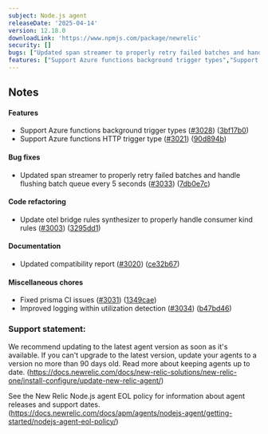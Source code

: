 ```yaml
---
subject: Node.js agent
releaseDate: '2025-04-14'
version: 12.18.0
downloadLink: 'https://www.npmjs.com/package/newrelic'
security: []
bugs: ["Updated span streamer to properly retry failed batches and handle flushing batch queue every 5 seconds"]
features: ["Support Azure functions background trigger types","Support Azure functions HTTP trigger type"]
---
```


## Notes

#### Features

* Support Azure functions background trigger types ([#3028](https://github.com/newrelic/node-newrelic/pull/3028)) ([3bf17b0](https://github.com/newrelic/node-newrelic/commit/3bf17b03abaa713c1f9ad544c54c24a6374359c2))
* Support Azure functions HTTP trigger type ([#3021](https://github.com/newrelic/node-newrelic/pull/3021)) ([90d894b](https://github.com/newrelic/node-newrelic/commit/90d894bf1eb4a48f4b7f314ae22eef2cc76c32b9))

#### Bug fixes

* Updated span streamer to properly retry failed batches and handle flushing batch queue every 5 seconds ([#3033](https://github.com/newrelic/node-newrelic/pull/3033)) ([7db0e7c](https://github.com/newrelic/node-newrelic/commit/7db0e7ca929d54858addd5255b46507f82333045))

#### Code refactoring

* Update otel bridge rules synthesizer to properly handle consumer kind rules ([#3003](https://github.com/newrelic/node-newrelic/pull/3003)) ([3295dd1](https://github.com/newrelic/node-newrelic/commit/3295dd12bbebb708f3eeca2ad32fbc157a892fec))

#### Documentation

* Updated compatibility report ([#3020](https://github.com/newrelic/node-newrelic/pull/3020)) ([ce32b67](https://github.com/newrelic/node-newrelic/commit/ce32b6754383b6b1fe95d1d37759810b4caaf34c))

#### Miscellaneous chores

* Fixed prisma CI issues ([#3031](https://github.com/newrelic/node-newrelic/pull/3031)) ([1349cae](https://github.com/newrelic/node-newrelic/commit/1349cae4d87941e4f55dffc2445c90e73d823bbc))
* Improved logging within utilization detection ([#3034](https://github.com/newrelic/node-newrelic/pull/3034)) ([b47bd46](https://github.com/newrelic/node-newrelic/commit/b47bd46ad144723ac62192eb9cc474ddd1fce98d))


### Support statement:

We recommend updating to the latest agent version as soon as it's available. If you can't upgrade to the latest version, update your agents to a version no more than 90 days old. Read more about keeping agents up to date. (https://docs.newrelic.com/docs/new-relic-solutions/new-relic-one/install-configure/update-new-relic-agent/)

See the New Relic Node.js agent EOL policy for information about agent releases and support dates. (https://docs.newrelic.com/docs/apm/agents/nodejs-agent/getting-started/nodejs-agent-eol-policy/)
